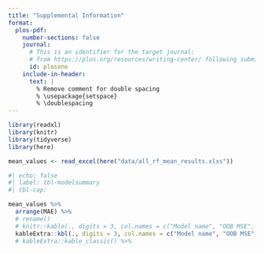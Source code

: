 ```yaml
---
title: "Supplemental Information"
format:
  plos-pdf:
    number-sections: false
    journal:
      # This is an identifier for the target journal: 
      # from https://plos.org/resources/writing-center/ following submission guidelines link, the identifier is the part of the URL after https://journals.plos.org/<id>/s/submission-guidelines
      id: plosone
    include-in-header:
      text: |
        % Remove comment for double spacing
        % \usepackage{setspace} 
        % \doublespacing
---
```


```r
library(readxl)
library(knitr)
library(tidyverse)
library(here)
```

```r
mean_values <- read_excel(here("data/all_rf_mean_results.xlxs"))
```

```r
#| echo: false
#| label: tbl-modelsummary
#| tbl-cap: 

mean_values %>%
  arrange(MAE) %>%
  # rename()
  # knitr::kable(., digits = 3, col.names = c("Model name", "OOB MSE", "RMSE", "MAE", "$r^2$", "Marker", "Taxonomic Level", "Enironmental parameters"), escape = FALSE) %>%
  kableExtra::kbl(., digits = 3, col.names = c("Model name", "OOB MSE", "RMSE", "MAE", "$r^2$", "Marker", "Taxonomic Level", "Enironmental parameters"), booktabs = TRUE)
  # kableExtra::kable_classic() %>%
```